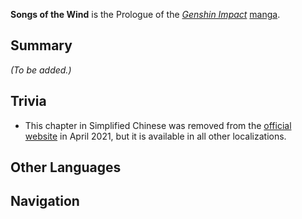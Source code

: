 {{Stub|Add summary and characters}}
{{Manga Infobox
|title      = Songs of the Wind
|image      = Manga Chapter 00 Cover 1.png
|chapter    = Prologue
|characters = 
|next       = Bad Wine
|link       = https://genshin.hoyoverse.com/en/manga/detail/71
}}
{{Description|After [[Barbatos]] founded his beloved city of [[Mondstadt]], he left it to the care of its first residents and went on his way. Human greed, however, knew no bounds. The rich seized control over the city and ruled it the way they see fit. On the eve of the city's celebrated [[Ludi Harpastum]], a [[Venti|mysterious bard]] came to the city...}}
'''Songs of the Wind''' is the Prologue of the ''[[Genshin Impact]]'' [[manga]].

==Summary==
''(To be added.)''

==Trivia==
* This chapter in Simplified Chinese was removed from the [https://ys.mihoyo.com/main/manga official website] in April 2021, but it is available in all other localizations.

==Other Languages==
{{Other Languages
|en      = Songs of the Wind
|zhs     = 风之歌
|zhs_rm  = Fēngzhīgē
|zht     = 風之歌
|zht_rm  = Fēngzhīgē
|zh_tl   = Songs of the Wind
|ja      = 風の歌
|ja_rm   = Kaze no Uta
|ja_tl   = Songs of the Wind
|ko      = 바람의 노래
|ko_rm   = Baram-ui Norae
|ko_tl   = Songs of the Wind
|es      = Canciones del Viento
|es_tl   = 
|fr      = L'Ode au Vent
|fr_tl   = The Ode to the Wind
|ru      = Песнь Ветров
|ru_tl   = 
|th      = บทเพลงแห่งสายลม
|th_rm   = Bot Phleng haeng Sailom
|th_tl   = Songs of the Wind
|vi      = Bài Ca Của Gió
|vi_tl   = 
|de      = Die Sänge des Windes
|de_tl   = The Songs of the Wind
|id      = Nyanyian Sang Angin
|id_tl   = Songs of the Wind
|pt      = Canções do Vento
|pt_tl   = 
}}

==Navigation==
{{Manga Navbox}}